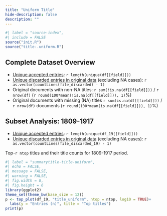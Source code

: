 ```yaml
--- 
title: "Uniform Title"
hide-description: false
description: ""
---
```


```r
#| label = "source-index",
#| include = FALSE
source("init.R")
source("title-.uniform.R")
```

## Complete Dataset Overview


* [Unique accepted entries](dataTable/data_table.html?path=../`r file_accepted`): `r length(unique(df[[field]]))`
* [Unique discarded entries in original data](dataTable/data_table.html?path=../`r file_discarded`) (excluding NA cases): `r as.vector(countLines(file_discarded) - 1)`
* Original documents with non-NA titles: `r sum(!is.na(df[[field]]))` / `r nrow(df)` (`r round(100*mean(!is.na(df[[field]])), 1)`%)
* Original documents with missing (NA) titles `r sum(is.na(df[[field]]))` / `r nrow(df)` documents (`r round(100*mean(is.na(df[[field]])), 1)`%)


## Subset Analysis: 1809-1917


* [Unique accepted entries](dataTable/data_table.html?path=../`r file_accepted`): `r length(unique(df_19[[field]]))`
* [Unique discarded entries in original data](dataTable/data_table.html?path=../`r file_discarded_19`) (excluding NA cases): `r as.vector(countLines(file_discarded_19) - 1)`


Top-`r ntop` titles and their title counts for 1809-1917 period.

```r
#| label = "summarytitle-title-uniform",
#| echo = FALSE,
#| message = FALSE,
#| warning = FALSE,
#| fig.width = 8,
#| fig.height = 6
library(ggplot2)
theme_set(theme_bw(base_size = 12))
p <- top_plot(df_19, "title_uniform", ntop = ntop, log10 = TRUE)+
  labs(y = "Entries (n)", title = "Top titles")
print(p)
```



